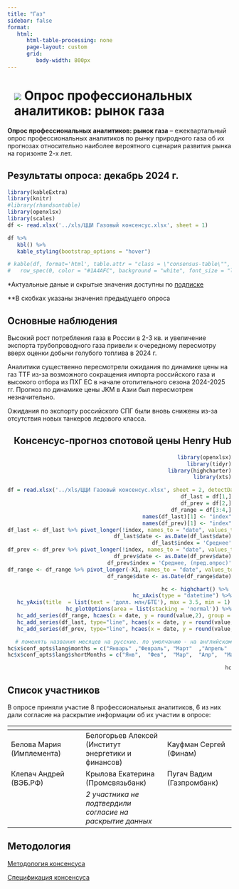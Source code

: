 ```yaml
---
title: "Газ"
sidebar: false
format:
   html:
      html-table-processing: none
      page-layout: custom
      grid:
         body-width: 800px
---
```


# ![](../images/icon-consensus-gas.svg) Опрос профессиональных аналитиков: рынок газа {.my-custom-class style="margin-left:3%;"}

::::::::::: grid
::: {.g-col-12 .g-col-sm-12 .g-col-xs-12 .g-col-xl-10 .g-col-md-6 .g-col-lg-6}
**Опрос профессиональных аналитиков: рынок газа** -- ежеквартальный опрос профессиональных аналитиков по рынку природного газа об их прогнозах относительно наиболее вероятного сценария развития рынка на горизонте 2-х лет.
:::

::: {.g-col-12 .g-col-sm-12 .g-col-xs-12 .g-col-xl-10 .g-col-md-6 .g-col-lg-6}
## Результаты опроса: декабрь 2024 г.

```r
library(kableExtra)
library(knitr)
#library(rhandsontable)
library(openxlsx)
library(scales)
df <- read.xlsx('../xls/ЦЦИ Газовый консенсус.xlsx', sheet = 1)

df %>%
   kbl() %>%
   kable_styling(bootstrap_options = "hover")

# kable(df, format='html', table.attr = "class = \"consensus-table\"", digits=1, lable = TRUE) %>%
#   row_spec(0, color = "#1A4AFC", background = "white", font_size = "larger", bold = TRUE, align = "right")
```

\*Актуальные даные и скрытые значения доступны по [подписке](../subscribe.qmd)

\*\*В скобках указаны значения предыдущего опроса
:::

::: {.g-col-12 .g-col-sm-12 .g-col-xs-12 .g-col-xl-5 .g-col-md-6 .g-col-lg-6}
## Основные наблюдения

Высокий рост потребления газа в России в 2-3 кв. и увеличение экспорта трубопроводного газа привели к очередному пересмотру вверх оценки добычи голубого топлива в 2024 г.

Аналитики существенно пересмотрели ожидания по динамике цены на газ TTF из-за возможного сокращения импорта российского газа и высокого отбора из ПХГ ЕС в начале отопительного сезона 2024-2025 гг. Прогноз по динамике цены JKM в Азии был пересмотрен незначительно.

Ожидания по экспорту российского СПГ были вновь снижены из-за отсутствия новых танкеров ледового класса.
:::

:::: {.g-col-12 .g-col-sm-12 .g-col-xs-12 .g-col-xl-5 .g-col-md-6 .g-col-lg-6}
::: {style="text-align: right"}
## Консенсус-прогноз спотовой цены Henry Hub

```r
library(openxlsx)
library(tidyr)
library(highcharter)
library(xts)

df = read.xlsx('../xls/ЦЦИ Газовый консенсус.xlsx', sheet = 2, detectDates = TRUE)
df_last = df[1,]
df_prev = df[2,]
df_range = df[3:4,]
names(df_last)[1] <- "index"
names(df_prev)[1] <- "index"
df_last <- df_last %>% pivot_longer(!index, names_to = "date", values_to = 'value')
df_last$date <- as.Date(df_last$date)
df_last$index = 'Среднее'
df_prev <- df_prev %>% pivot_longer(!index, names_to = "date", values_to = 'value')
df_prev$date <- as.Date(df_prev$date)
df_prev$index = 'Среднее, (пред.опрос)'
df_range <- df_range %>% pivot_longer(-X1, names_to = "date", values_to = 'value')
df_range$date <- as.Date(df_range$date)

hc <- highchart() %>% 
   hc_xAxis(type = "datetime") %>%
   hc_yAxis(title  = list(text = 'долл. млн/БТЕ'), max = 3.5, min = 1) %>% 
   hc_plotOptions(area = list(stacking = 'normal')) %>%
   hc_add_series(df_range, hcaes(x = date, y = round(value,2), group = X1), type = 'area', color = c('#d1e5ff','#ffffff')) %>%
   hc_add_series(df_last, type="line", hcaes(x = date, y = round(value,2), group=index), color = "#1A4AFC", dataLabels = TRUE) %>%
   hc_add_series(df_prev, type="line", hcaes(x = date, y = round(value,2), group=index), color = "#1A4AFC", dashStyle = "ShortDash")

# поменять названия месяцев на русские. по умолчанию - на английском
hc$x$conf_opts$lang$months = c("Январь"	,"Февраль",	"Март"	,"Апрель"	,"Май",	"Июнь", "Июль",	"Август",	"Сентябрь",	"Октябрь",	"Ноябрь",	"Декабрь")
hc$x$conf_opts$lang$shortMonths = c("Янв", 	"Фев",	"Мар",	"Апр",	"Май",	"Июн",	"Июл",	"Авг",	"Сен",	"Окт",	"Ноя",	"Дек")

hc
```
:::
::::

::: {.g-col-12 .g-col-sm-12 .g-col-xs-12 .g-col-xl-10 .g-col-md-6 .g-col-lg-6}
## Список участников

В опросе приняли участие 8 профессиональных аналитиков, 6 из них дали согласие на раскрытие информации об их участии в опросе:

| <!-- --> | <!-- --> | <!-- --> |
|------------------------|--------------------------|----------------------|
| Белова Мария (Имплемента) | Белогорьев Алексей (Институт энергетики и финансов) | Кауфман Сергей (Финам) |
| Клепач Андрей (ВЭБ.РФ) | Крылова Екатерина (Промсвязьбанк) | Пугач Вадим (Газпромбанк) |
|  | *2 участника не подтвердили согласие на раскрытие данных* |  |
:::

:::: {.g-col-12 .g-col-sm-12 .g-col-xs-12 .g-col-xl-4 .g-col-md-6 .g-col-lg-6}
::: {style="text-align: left"}
## Методология

[Методология консенсуса](../methodology/methodology-consensus-pbc.qmd)

[Спецификация консенсуса](../pdf/Gas Consensus Methodology PBC.pdf)
:::
::::
:::::::::::
